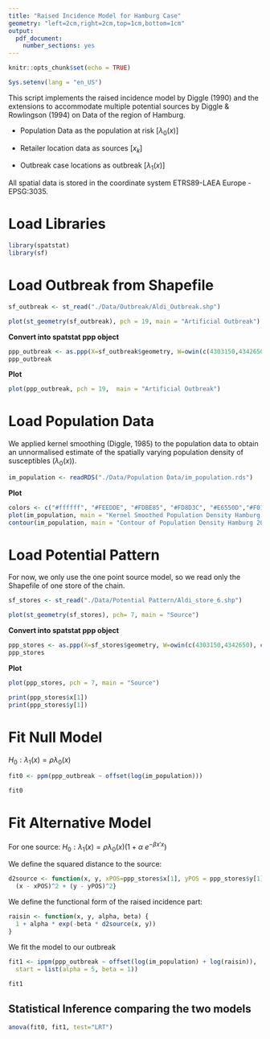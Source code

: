 ```yaml
---
title: "Raised Incidence Model for Hamburg Case"
geometry: "left=2cm,right=2cm,top=1cm,bottom=1cm"
output:
  pdf_document: 
    number_sections: yes
---
```


```r
knitr::opts_chunk$set(echo = TRUE)
```

```r
Sys.setenv(lang = "en_US")
```

This script implements the raised incidence model by Diggle (1990) and the extensions to accommodate multiple potential sources by Diggle & Rowlingson (1994) on Data of the region of Hamburg.

-   Population Data as the population at risk [$\lambda_0(x)$]

-   Retailer location data as sources [$x_k$]

-   Outbreak case locations as outbreak [$\lambda_1(x)$]

All spatial data is stored in the coordinate system ETRS89-LAEA Europe - EPSG:3035.

# Load Libraries

```r
library(spatstat)
library(sf)
```

# Load Outbreak from Shapefile

```r
sf_outbreak <- st_read("./Data/Outbreak/Aldi_Outbreak.shp")
```

```r
plot(st_geometry(sf_outbreak), pch = 19, main = "Artificial Outbreak")
```

**Convert into spatstat ppp object**

```r
ppp_outbreak <- as.ppp(X=sf_outbreak$geometry, W=owin(c(4303150,4342650), c(3365250,3403550)))
ppp_outbreak
```

**Plot**

```r
plot(ppp_outbreak, pch = 19,  main = "Artificial Outbreak")
```

# Load Population Data

We applied kernel smoothing (Diggle, 1985) to the population data to obtain an unnormalised estimate of the spatially varying population density of susceptibles ($\lambda_0(x)$).

```r
im_population <- readRDS("./Data/Population Data/im_population.rds")
```

**Plot**

```r
colors <- c("#ffffff", "#FEEDDE", "#FDBE85", "#FD8D3C", "#E6550D","#F01B00", "#A63603", "#732600")
plot(im_population, main = "Kernel Smoothed Population Density Hamburg 2011", col =colors)
contour(im_population, main = "Contour of Population Density Hamburg 2011")
```

# Load Potential Pattern

For now, we only use the one point source model, so we read only the Shapefile of one store of the chain.

```r
sf_stores <- st_read("./Data/Potential Pattern/Aldi_store_6.shp")
```

```r
plot(st_geometry(sf_stores), pch= 7, main = "Source")
```

**Convert into spatstat ppp object**

```r
ppp_stores <- as.ppp(X=sf_stores$geometry, W=owin(c(4303150,4342650), c(3365250,3403550)))
ppp_stores
```

**Plot**

```r
plot(ppp_stores, pch = 7, main = "Source")
```

```r
print(ppp_stores$x[1])
print(ppp_stores$y[1])

```

# Fit Null Model

$H_0: \lambda_1(x) = \rho \lambda_0(x)$

```r
fit0 <- ppm(ppp_outbreak ~ offset(log(im_population)))
```

```r
fit0
```

# Fit Alternative Model

For one source: $H_0: \lambda_1(x) = \rho\lambda_0(x) (1+ \alpha \ e^{-\beta x'x})$

We define the squared distance to the source:

```r
d2source <- function(x, y, xPOS=ppp_stores$x[1], yPOS = ppp_stores$y[1]) {
  (x - xPOS)^2 + (y - yPOS)^2}
```

We define the functional form of the raised incidence part:

```r
raisin <- function(x, y, alpha, beta) {
  1 + alpha * exp(-beta * d2source(x, y))
}
```

We fit the model to our outbreak

```r
fit1 <- ippm(ppp_outbreak ~ offset(log(im_population) + log(raisin)),
  start = list(alpha = 5, beta = 1))
```

```r
fit1
```

## Statistical Inference comparing the two models

```r
anova(fit0, fit1, test="LRT")
```
